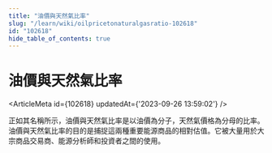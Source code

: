 ```yaml
---
title: "油價與天然氣比率"
slug: "/learn/wiki/oilpricetonaturalgasratio-102618"
id: "102618"
hide_table_of_contents: true
---
```



# 油價與天然氣比率

<ArticleMeta id={102618} updatedAt={'2023-09-26 13:59:02'} />
<div className='border-solid border-b border-t-0 my-4 border-[var(--ifm-color-gray-300)]' />

正如其名稱所示，油價與天然氣比率是以油價為分子，天然氣價格為分母的比率。油價與天然氣比率的目的是捕捉這兩種重要能源商品的相對估值。它被大量用於大宗商品交易商、能源分析師和投資者之間的使用。
